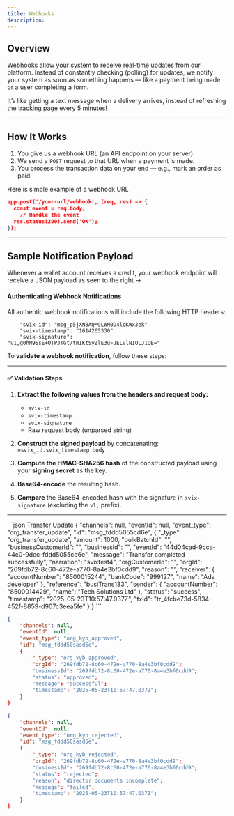 ```yaml
---
title: Webhooks
description:
---
```


## Overview

Webhooks allow your system to receive real-time updates from our platform. Instead of constantly checking (polling) for updates, we notify your system as soon as something happens — like a payment being made or a user completing a form.

It’s like getting a text message when a delivery arrives, instead of refreshing the tracking page every 5 minutes!

---

## How It Works

1. You give us a webhook URL (an API endpoint on your server).
2. We send a `POST` request to that URL when a payment is made.
3. You process the transaction data on your end — e.g., mark an order as paid.

Here is simple example of a webhook URL

```json
app.post('/your-url/webhook', (req, res) => {
  const event = req.body;
    // Handle the event
  res.status(200).send('OK');
});
```

---

## Sample Notification Payload

Whenever a wallet account receives a credit, your webhook endpoint will receive a JSON payload as seen to the right ->

#### Authenticating Webhook Notifications

All authentic webhook notifications will include the following HTTP headers:

```
	"svix-id": "msg_p5jXN8AQM9LWM0D4loKWxJek"
	"svix-timestamp": "1614265330"
	"svix-signature": "v1,g0hM9SsE+OTPJTGt/tmIKtSyZlE3uFJELVlNIOLJ1OE="
```

To **validate a webhook notification**, follow these steps:

---

#### ✅ Validation Steps

1. **Extract the following values from the headers and request body:**

   - `svix-id`
   - `svix-timestamp`
   - `svix-signature`
   - Raw request body (unparsed string)

2. **Construct the signed payload** by concatenating: `=svix_id.svix_timestamp.body`

3. **Compute the HMAC-SHA256 hash** of the constructed payload using your **signing secret** as the key.

4. **Base64-encode** the resulting hash.

5. **Compare** the Base64-encoded hash with the signature in `svix-signature` (excluding the `v1,` prefix).

---

<RequestExample>
```json Transfer Update
{
	"channels": null,
	"eventId": null,
	"event_type": "org_transfer_update",
	"id": "msg_fddd5055cd6e",
	{
		"_type": "org_transfer_update",
		"amount": 1000,
		"bulkBatchId": "",
		"businessCustomerId": "",
		"businessId": "",
		"eventId": "44d04cad-9cca-44c0-9dcc-fddd5055cd6e",
		"message": "Transfer completed successfully",
		"narration": "svixtest4",
		"orgCustomerId": "",
		"orgId": "269fdb72-8c60-472e-a770-8a4e3bf0cdd9",
		"reason": "",
		"receiver": {
			"accountNumber": "8500015244",
			"bankCode": "999127",
			"name": "Ada developer"
		},
		"reference": "busiTrans133",
		"sender": {
			"accountNumber": "8500014429",
			"name": "Tech Solutions Ltd"
		},
		"status": "success",
		"timestamp": "2025-05-23T10:57:47.037Z",
		"txId": "tr_4fcbe73d-5834-452f-8859-d907c3eea5fe"
	}
}
```

```json Successful Business Registration
{
	"channels": null,
	"eventId": null,
	"event_type": "org_kyb_approved",
	"id": "msg_fddd50sasd6e",
	{
		"_type": "org_kyb_approved",
		"orgId": "269fdb72-8c60-472e-a770-8a4e3bf0cdd9";
		"businessId": "269fdb72-8c60-472e-a770-8a4e3bf0cdd9";
		"status": "approved";
		"message": "successful";
		"timestamp": "2025-05-23T10:57:47.037Z";
	}
}
```

```json Rejected Business Registration
{
	"channels": null,
	"eventId": null,
	"event_type": "org_kyb_rejected",
	"id": "msg_fddd50sasd6e",
	{
		"_type": "org_kyb_rejected",
		"orgId": "269fdb72-8c60-472e-a770-8a4e3bf0cdd9";
		"businessId": "269fdb72-8c60-472e-a770-8a4e3bf0cdd9";
		"status": "rejected";
		"reason": "director documents incomplete";
		"message": "failed";
		"timestamp": "2025-05-23T10:57:47.037Z";
	}
}
```

</RequestExample>
